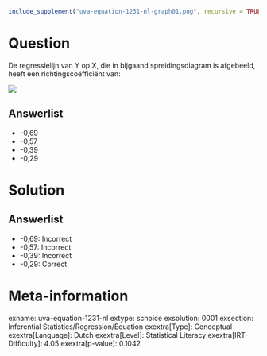 ```r
include_supplement("uva-equation-1231-nl-graph01.png", recursive = TRUE)
```

Question
========

De regressielijn van Y op X, die in bijgaand spreidingsdiagram is
afgebeeld, heeft een richtingscoëfficiënt van:

![](uva-equation-1231-nl-graph01.png)

Answerlist
----------

* -0,69
* -0,57
* -0,39
* -0,29

Solution
========

Answerlist
----------

* -0,69: Incorrect
* -0,57: Incorrect
* -0,39: Incorrect
* -0,29: Correct

Meta-information
================
exname: uva-equation-1231-nl
extype: schoice
exsolution: 0001
exsection: Inferential Statistics/Regression/Equation
exextra[Type]: Conceptual
exextra[Language]: Dutch
exextra[Level]: Statistical Literacy
exextra[IRT-Difficulty]: 4.05
exextra[p-value]: 0.1042
